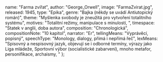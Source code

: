 
  name: "Farma zvířat",
  author: "George_Orwell",
  image: "FarmaZvirat.jpg",
  released: 1945,
  type: "Epika",
  genre: "Bajka (někdy se uvádí Antiutopický román)",
  theme: "Myšlenka svobody je zneužitá pro vytvoření totalitního systému",
  motives: "Totalitní režimy, manipulace s minulostí, ",
  timespace: "Statek v anglii, doba autora",
  composition: "Chronologická",
  compositionNote: "10 kapitol",
  narrator: "Er",
  tellingMeans: "Vyprávěcí, popisný",
  speechType: "Monology, dialogy, přímá i nepřímá řeč",
  lexMeans: "Spisovný a nespisovný jazyk, objevují se i odborné termíny, výrazy jako Liga mládeže, Sportovní výbor (socialistické zabarvení), mnoho metafor, personifikace, archaismy, "
};

<Title book={book} />

<Book book={book} />

## Postavy
### Prasata
* **Major** – Marx/Lenin
* **Napoleon** – Stalin
* **Kuliš** – Trockij (soupeřil po revoluci o moc se Stalinem, zasazoval se o industrializaci a elektrifikaci Sovětského svazu. Byl vyhnán Stalinem ze země, usadil se v Mexiku, kde byl zavražděn agentem Stalinovy NKVD.)
*  **Pištík** – propaganda, mistrně dokáže manipulovat s ostatními zvířaty, překrucuje a mění pravdu, pozměňuje fakta, špiní nepřátele, mlží a lže.
### Psi
Představují tajnou policii, která slepě plní rozkazy svého stvořitele - Napoleona. Psi jsou věrní a poslušní svému pánovi.
Koně – Boxer a Lupina – představují pracující lidi, kteří by pro myšlenku budování vlastního státu, kde jsou si všichni rovni, obětovali vlastní život.
### Ovce
Tupý dav, bez přemýšlení opakují naučené fráze, nemají názor, nechtějí ho mít, neptají se. Svým sborovým, hlasitým opakováním frází přehluší jakýkoli hlas odporu, protinázor. Jde o ideální materiál pro totalitní vládce.
### Osel
Benjamin – představitel pasivního intelektuála, který zná pravdu a tuší důsledky, ale nevidí žádné východisko. Svou aktivitu považuje za zbytečnou, protože ovce přehluší jakýkoli vzdor a psi zničí kohokoli, kdo se postaví pánovi. Benjamin je pravděpodobně autorova sebereflexe.
### Havran
Mojžíš představuje víru (křesťanství), která v totalitní společnosti ztrácí své místo, přesto se nedá zahubit. Víra v posmrtný život je revolucionářům na obtíž, když chtějí přesvědčit masy o nutnosti revoluce, která má zlepšit jejich stávající život. Vládnoucí vrstva, jež utiskuje zbytek společnosti, však víru podporuje, neboť víra pomáhá utiskovaným smířit se se svým údělem.
### Slepice
Jsou prvními rebely proti Napoleonovi. Ten totiž požadoval, aby snášely více vajec, která by se prodala lidem. Slepice na protest všechna vejce rozbíjely pádem z výšky. Napoleon nařídil odepření stravy, což odneslo 9 slepic. Historkou o nemoci pak bylo vysvětleno jejich úmrtí.
### Lidé
Představitelé kapitalistů, vykořisťovatelů. V druhé bitvě symbolizují Německo a Spojence.

## Děj

Příběh se odehrává na poměrně malé farmě, kterou vlastní pan Jones. Na farmě jsou mimo pana Jonese také psi, kočky, prasata, ovce, krávy, koně, osel, myši, holubi, kozy a kachny. Jednoho dne se pan Jones opil a zapomněl zvířata zavřít. Ta se sešla ve stodole a prase Major vyprávělo o revoluci, která jednou přijde.

Naučil zvířata zpívat píseň Zvířata Anglie.

Za několik dní zemřel, ale po jeho smrti se zvířata vzbouřila a vyhnala pana Jonese. Tím začala revoluce. Potom prasata oznámila, že umějí psát a číst a že přejmenují Panskou farmu na Farmu zvířat a napsala na vrata sedm přikázání, která zní asi takto:

Každý, kdo chodí po dvou nohách, je nepřítel
Každý, kdo chodí po čtyřech nohách nebo má křídla, je přítel
Žádné zvíře nebude chodit oblečené
Žádné zvíře nebude spát v posteli
Žádné zvíře nebude pít alkohol
Žádné zvíře nezabije jiné zvíře
Všechna zvířata jsou si rovna
Ovce si to nedokázaly zapamatovat, a tak je prasata musela naučit jednodušší přikázání, které znělo: 4 nohy dobré, 2 nohy špatné.

Potom se zvířata pustila do prací na statku. Prasata se díky svojí inteligenci ujala vedoucích pozic. Vše jim začalo jít mnohem lépe než dříve. Podařilo se jim také v bitvě u kravína odrazit první útok lidí.

Za čas se narodila štěňata, ale hned po odkojení si je vzalo prase Napoleon na výchovu. Takhle to šlo dál, dokud další prase, Kuliš, nenakreslil nákres větrného mlýna. Napoleon byl proti už od začátku, ale Kuliš měl navrch. Když měl nákres hotový, na pravidelném nedělním shromáždění mělo dojít k hlasování o jeho stavbě. Kulišovo nadšení zvířata uchvátilo, avšak před zahájením hlasování Napoleon náhle přivolal devět psů – dorostlých převychovaných štěňat – a vyhnal Kuliše z farmy pryč.

Zvířatům se to nelíbilo, ale bála se psů, a tak nic neříkala. Poté Napoleon rozhodl, že se mlýn začne stavět. Stavba byla obtížná, ale zvířata dělala, co mohla. Téměř dokončený mlýn shodila vichřice. Napoleon však prohlásil, že viníkem je Kuliš, který se uchýlil na sousední farmu a organizuje sabotáže. Následně byly veškeré nezdary přičítány Kulišovi. Řada zvířat byla obviněna ze spolupráce s ním a odsouzena k smrti.

Napoleonův pomocník, prase Pištík, měnil postupně přikázání. Zvířatům to připadalo divné, ale Pištík jim říkal, že se pletou, že mají špatnou paměť. Nakonec zvířata uznala, že má pravdu. Mezitím došlo k dalšímu útoku lidí, při němž byl opět zničen téměř hotový mlýn.

Prasata postupně soustřeďovala větší a větší moc, až nakonec vládla v čele s diktátorem Napoleonem stejně přísně jako lidé. Přeučila ovce jejich přikázání na: 4 nohy dobré, 2 lepší a začala chodit po dvou. Sedm přikázání nakonec změnila v jedno: Všechna zvířata jsou si rovna, ale některá jsou si rovnější.

Příběh vrcholí hostinou, na které jsou společně prasata a lidé – delegace sousedních farmářů. Zvířata hostinu sklesle pozorují oknem. Lidé obdivují přísný režim, jaký prasata ostatním zvířatům nastolila a Napoleon slavnostně oznamuje přejmenování Farmy zvířat na Panskou farmu. Zvířata shledávají, že již nelze odlišit prasata od lidí.

<GeorgeOrwell />

<AngLit20 />
